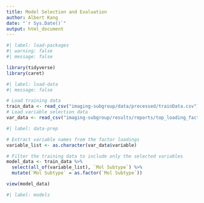 ```yaml
---
title: Model Selection and Evaluation
author: Albert Kang
date: "`r Sys.Date()`"
output: html_document
---
```


```r
#| label: load-packages
#| warning: false
#| message: false

library(tidyverse)
library(caret)
```

```r
#| label: load-data
#| message: false

# Load training data
train_data <- read_csv("imaging-subgroup/data/processed/trainData.csv")
# Load variable selection data
var_data <- read_csv("imaging-subgroup/results/reports/top_loading_factor_by_subgroup.csv")
```


```r
#| label: data-prep

# Extract variable names from the factor loadings
variable_list <- as.character(var_data$variable)

# Filter the training data to include only the selected variables
model_data <- train_data %>%
  select(all_of(variable_list), `Mol Subtype`) %>%
  mutate(`Mol Subtype` = as.factor(`Mol Subtype`))

view(model_data)
```

```r
#| label: models


```

